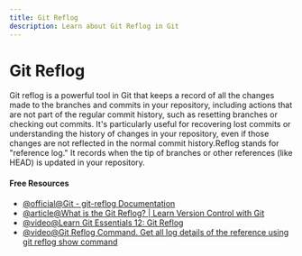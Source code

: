 ```yaml
---
title: Git Reflog
description: Learn about Git Reflog in Git
---
```


# Git Reflog

Git reflog is a powerful tool in Git that keeps a record of all the changes made to the branches and commits in your repository, including actions that are not part of the regular commit history, such as resetting branches or checking out commits. It's particularly useful for recovering lost commits or understanding the history of changes in your repository, even if those changes are not reflected in the normal commit history.Reflog stands for "reference log." It records when the tip of branches or other references (like HEAD) is updated in your repository.

#### Free Resources

- [@official@Git - git-reflog Documentation](https://git-scm.com/docs/git-reflog)
- [@article@What is the Git Reflog? | Learn Version Control with Git](https://www.git-tower.com/learn/git/faq/what-is-git-reflog)
- [@video@Learn Git Essentials 12: Git Reflog](https://youtu.be/RVu8lpS7JFY?si=eNGBpsYfHtlyPClj)
- [@video@Git Reflog Command. Get all log details of the reference using git reflog show command](https://youtu.be/I4f4pddD16g?si=0Ny7xOJgiPgdfuh6)
